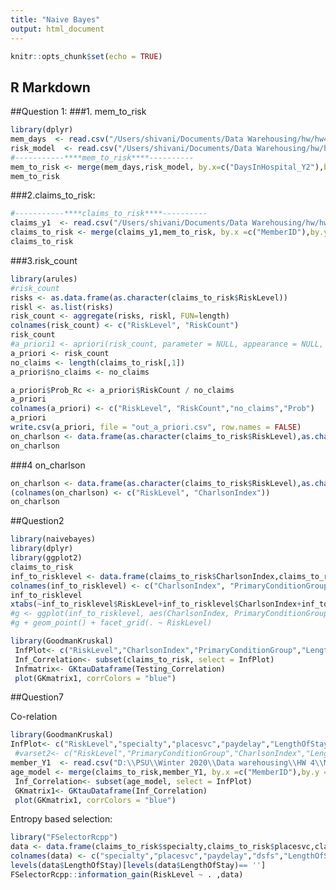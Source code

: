 ```yaml
---
title: "Naive Bayes"
output: html_document
---
```


```r
knitr::opts_chunk$set(echo = TRUE)
```

## R Markdown

##Question 1:
###1. mem_to_risk
```r
library(dplyr)
mem_days  <- read.csv("/Users/shivani/Documents/Data Warehousing/hw/hw4/datasets/ETM-538638-001 DSS DATA WAREHOUSING (Winter 2020) - 2112020 - 827 PM/DayInHospital_Y2.csv")
risk_model  <- read.csv("/Users/shivani/Documents/Data Warehousing/hw/hw4/datasets/ETM-538638-001 DSS DATA WAREHOUSING (Winter 2020) - 2112020 - 827 PM/risk_model_1.csv")
#-----------****mem_to_risk****----------
mem_to_risk <- merge(mem_days,risk_model, by.x=c("DaysInHospital_Y2"),by.y = c("Days"))
mem_to_risk
```

###2.claims_to_risk:
```r
#-----------****claims_to_risk****----------
claims_y1  <- read.csv("/Users/shivani/Documents/Data Warehousing/hw/hw4/datasets/ETM-538638-001 DSS DATA WAREHOUSING (Winter 2020) - 2112020 - 827 PM/Claims_Y1.csv")
claims_to_risk <- merge(claims_y1,mem_to_risk, by.x =c("MemberID"),by.y = c("memberid"))
claims_to_risk
```


###3.risk_count
```r
library(arules)
#risk_count
risks <- as.data.frame(as.character(claims_to_risk$RiskLevel))
riskl <- as.list(risks)
risk_count <- aggregate(risks, riskl, FUN=length)
colnames(risk_count) <- c("RiskLevel", "RiskCount")
risk_count
#a_priori1 <- apriori(risk_count, parameter = NULL, appearance = NULL, control = NULL)
a_priori <- risk_count
no_claims <- length(claims_to_risk[,1])  
a_priori$no_claims <- no_claims

a_priori$Prob_Rc <- a_priori$RiskCount / no_claims
a_priori
colnames(a_priori) <- c("RiskLevel", "RiskCount","no_claims","Prob")
a_priori
write.csv(a_priori, file = "out_a_priori.csv", row.names = FALSE)
on_charlson <- data.frame(as.character(claims_to_risk$RiskLevel),as.character(claims_to_risk$CharlsonIndex))
on_charlson
```

###4 on_charlson
```r
on_charlson <- data.frame(as.character(claims_to_risk$RiskLevel),as.character(claims_to_risk$CharlsonIndex))
(colnames(on_charlson) <- c("RiskLevel", "CharlsonIndex"))
on_charlson
```

##Question2
```r
library(naivebayes)
library(dplyr)
library(ggplot2)
claims_to_risk
inf_to_risklevel <- data.frame(claims_to_risk$CharlsonIndex,claims_to_risk$PrimaryConditionGroup,claims_to_risk$DaysInHospital_Y2,claims_to_risk$RiskLevel)
colnames(inf_to_risklevel) <- c("CharlsonIndex", "PrimaryConditionGroup","DaysInHospital_Y2","RiskLevel")
inf_to_risklevel
xtabs(~inf_to_risklevel$RiskLevel+inf_to_risklevel$CharlsonIndex+inf_to_risklevel$PrimaryConditionGroup+inf_to_risklevel$DaysInHospital_Y2,data = inf_to_risklevel)
#g <- ggplot(inf_to_risklevel, aes(CharlsonIndex, PrimaryConditionGroup,DaysInHospital_Y2))
#g + geom_point() + facet_grid(. ~ RiskLevel)

```


```r
library(GoodmanKruskal)
 InfPlot<- c("RiskLevel","CharlsonIndex","PrimaryConditionGroup","LengthOfStay")
 Inf_Correlation<- subset(claims_to_risk, select = InfPlot)
 Infmatrix<- GKtauDataframe(Testing_Correlation)
 plot(GKmatrix1, corrColors = "blue")
```


##Question7

Co-relation
```r
library(GoodmanKruskal) 
InfPlot<- c("RiskLevel","specialty","placesvc","paydelay","LengthOfStay","dsfs","PrimaryConditionGroup", "CharlsonIndex","AgeAtFirstClaim")
 #varset2<- c("RiskLevel","PrimaryConditionGroup","CharlsonIndex","LengthOfStay")
member_Y1  <- read.csv("D:\\PSU\\Winter 2020\\Data warehousing\\HW 4\\Members_Y1.csv")
age_model <- merge(claims_to_risk,member_Y1, by.x =c("MemberID"),by.y = c("MemberID"))
 Inf_Correlation<- subset(age_model, select = InfPlot)
 GKmatrix1<- GKtauDataframe(Inf_Correlation)
 plot(GKmatrix1, corrColors = "blue")
```

Entropy based selection:
```r
library("FSelectorRcpp")
data <- data.frame(claims_to_risk$specialty,claims_to_risk$placesvc,claims_to_risk$paydelay,claims_to_risk$dsfs,claims_to_risk$LengthOfStay,claims_to_risk$PrimaryConditionGroup,claims_to_risk$CharlsonIndex,claims_to_risk$RiskLevel)
colnames(data) <- c("specialty","placesvc","paydelay","dsfs","LengthOfStay","PrimaryConditionGroup","CharlsonIndex","RiskLevel")
levels(data$LengthOfStay)[levels(data$LengthOfStay)== '']
FSelectorRcpp::information_gain(RiskLevel ~ . ,data)
```





